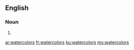 ==English==

===Noun===
{{head|en|plural}}

# {{plural of|watercolor|lang=en|nocat=1}}

[[ar:watercolors]]
[[fr:watercolors]]
[[ku:watercolors]]
[[my:watercolors]]